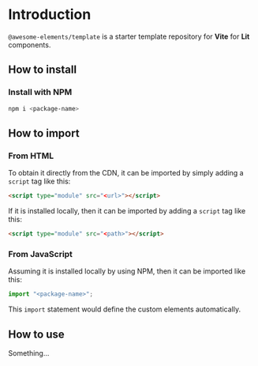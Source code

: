 
<Meta title="Introduction/Introduction" />

# Introduction

`@awesome-elements/template` is a starter template repository for **Vite** for **Lit** components.

## How to install

### Install with NPM

```bash
npm i <package-name>
```

## How to import

### From HTML

To obtain it directly from the CDN, it can be imported by simply adding a `script` tag like this:

```html
<script type="module" src="<url>"></script>
```

If it is installed locally, then it can be imported by adding a `script` tag like this:

```html
<script type="module" src="<path>"></script>
```

### From JavaScript

Assuming it is installed locally by using NPM, then it can be imported like this:

```js
import "<package-name>";
```

This `import` statement would define the custom elements automatically.

## How to use

Something...
